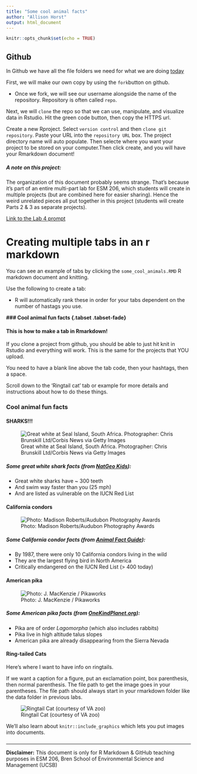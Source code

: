 ```yaml
---
title: "Some cool animal facts"
author: "Allison Horst"
output: html_document
---
```


```r
knitr::opts_chunk$set(echo = TRUE)
```


## Github

In Github we have all the file folders we need for what we are doing [today](https://github.com/allisonhorst/meet-github-esm-206)

First, we will make our own copy by using the `fork`button on github.

- Once we fork, we will see our username alongside the name of the repository. Repository is often called `repo`.

Next, we will `clone` the repo so that we can use, manipulate, and visualize data in Rstudio. Hit the green code button, then copy the HTTPS url. 

Create a new Rproject. Select `version control` and then `clone git repository`. Paste your URL into the `repository URL` box. The project directory name will auto populate. Then selecte where you want your project to be stored on your computer.Then click create, and you will have your Rmarkdown document!



##### A note on this project:

The organization of this document probably seems strange. That's because it's part of an entire multi-part lab for ESM 206, which students will create in multiple projects (but are combined here for easier sharing). Hence the weird unrelated pieces all put together in this project (students will create Parts 2 & 3 as separate projects).

[Link to the Lab 4 prompt](https://docs.google.com/document/d/1KX6_bKA8BOO0NdsUviVi0HCT-q9iTCtTYsS1dGNQJfU/edit?usp=sharing)

# Creating multiple tabs in an r markdown #

You can see an example of tabs by clicking the `some_cool_animals.RMD` R markdown document and knitting.

Use the following to create a tab: 

- R will automatically rank these in order for your tabs dependent on the number of hastags you use. 

**### Cool animal fun facts {.tabset .tabset-fade}**

#### This is how to make a tab in Rmarkdown!

If you clone a project from github, you should be able to just hit knit in Rstudio and everything will work. This is the same for the projects that YOU upload.

You need to have a blank line above the tab code, then your hashtags, then a space. 

Scroll down to the 'Ringtail cat' tab or example for more details and instructions about how to do these things.

### Cool animal fun facts {.tabset .tabset-fade}

#### SHARKS!!!

![Great white at Seal Island, South Africa. Photographer: Chris Brunskill Ltd/Corbis News via Getty Images](img/great_white.jpg)

##### Some great white shark facts (from [NatGeo Kids](https://www.natgeokids.com/uk/discover/animals/sea-life/great-white-sharks/)):

- Great white sharks have ~ 300 teeth
- And swim way faster than you (25 mph)
- And are listed as vulnerable on the IUCN Red List

#### California condors

![Photo: Madison Roberts/Audubon Photography Awards](img/condor.jpg)

##### Some California condor facts (from [Animal Fact Guide](https://animalfactguide.com/animal-facts/california-condor/)):

- By 1987, there were only 10 California condors living in the wild
- They are the largest flying bird in North America
- Critically endangered on the IUCN Red List (> 400 today)

#### American pika

![Photo: J. MacKenzie / Pikaworks](img/pika.jpg)

##### Some American pika facts (from [OneKindPlanet.org](https://onekindplanet.org/animal/pika-american/)):

- Pika are of order *Lagomorpha* (which also includes rabbits)
- Pika live in high altitude talus slopes
- American pika are already disappearing from the Sierra Nevada

#### Ring-tailed Cats

Here's where I want to have info on ringtails.

If we want a caption for a figure, put an exclamation point, box parenthesis, then normal parenthesis. The file path to get the image goes in your parentheses. The file path should always start in your rmarkdown folder like the data folder in previous labs.

![Ringtail Cat (courtesy of VA zoo)](img/ringtail_cat.jpg)

We'll also learn about `knitr::include_graphics` which lets you put images into documents.

###

----------
**Disclaimer:** This document is only for R Markdown & GitHub teaching purposes in ESM 206, Bren School of Environmental Science and Management (UCSB) 
